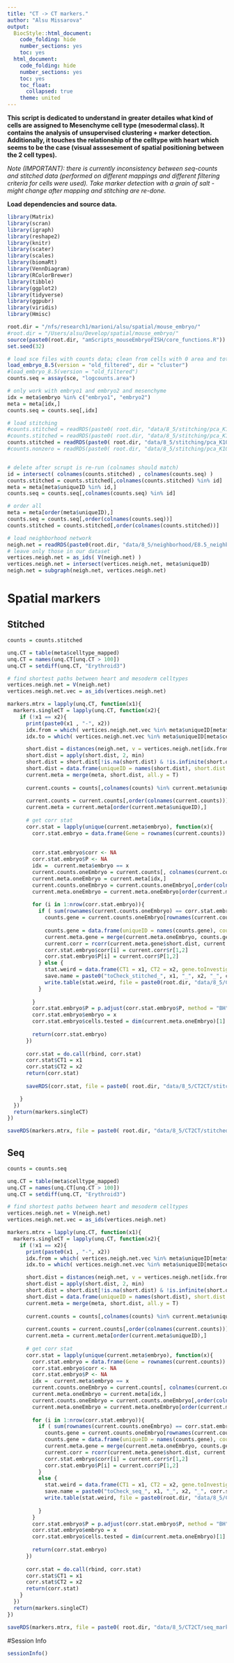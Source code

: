 ```yaml
---
title: "CT -> CT markers."
author: "Alsu Missarova"
output:
  BiocStyle::html_document:
    code_folding: hide
    number_sections: yes
    toc: yes  
  html_document:
    code_folding: hide
    number_sections: yes
    toc: yes
    toc_float:
      collapsed: true
    theme: united
---
```


**This script is dedicated to understand in greater detailes what kind of cells are assigned to Mesenchyme cell type (mesodermal class). It contains the analysis of unsupervised clustering + marker detection. Additionally, it touches the relationship of the celltype with heart which seems to be the case (visual asssesement of spatial positioning between the 2 cell types).**

*Note (IMPORTANT): there is currently inconsistency between seq-counts and stitched data (performed on different mappings and different filtering criteria for cells were used). Take marker detection with a grain of salt - might change after mapping and stitching are re-done.*

**Load dependencies and source data.**

```r

library(Matrix)
library(scran)
library(igraph)
library(reshape2)
library(knitr)
library(scater)
library(scales)
library(biomaRt)
library(VennDiagram)
library(RColorBrewer)
library(tibble)
library(ggplot2)
library(tidyverse)
library(ggpubr)
library(viridis)
library(Hmisc)

root.dir = "/nfs/research1/marioni/alsu/spatial/mouse_embryo/"
#root.dir = "/Users/alsu/Develop/spatial/mouse_embryo/"
source(paste0(root.dir, "amScripts_mouseEmbryoFISH/core_functions.R"))
set.seed(32)

# load sce files with counts data; clean from cells with 0 area and total # mRNA < user's threshold 
load_embryo_8.5(version = "old_filtered", dir = "cluster")
#load_embryo_8.5(version = "old_filtered")
counts.seq = assay(sce, "logcounts.area")

# only work with embryo1 and embryo2 and mesenchyme
idx = meta$embryo %in% c("embryo1", "embryo2") 
meta = meta[idx,]
counts.seq = counts.seq[,idx]

# load stitching 
#counts.stitched = readRDS(paste0( root.dir, "data/8_5/stitching/pca_K10_mean.rds") )
#counts.stitched = readRDS(paste0( root.dir, "data/8_5/stitching/pca_K10_mean__nonZero.rds") )
counts.stitched = readRDS(paste0( root.dir, "data/8_5/stitching/pca_K10_mean__nonZero.rds") )
#counts.nonzero = readRDS(paste0( root.dir, "data/8_5/stitching/pca_K10_mean__nonZero.rds") )


# delete after scrupt is re-run (colnames should match)
id = intersect( colnames(counts.stitched) , colnames(counts.seq) )
counts.stitched = counts.stitched[,colnames(counts.stitched) %in% id]
meta = meta[meta$uniqueID %in% id,]
counts.seq = counts.seq[,colnames(counts.seq) %in% id]

# order all
meta = meta[order(meta$uniqueID),]
counts.seq = counts.seq[,order(colnames(counts.seq))]
counts.stitched = counts.stitched[,order(colnames(counts.stitched))]

# load neighborhood network
neigh.net = readRDS(paste0(root.dir, "data/8_5/neighborhood/E8.5_neighbourGraph_1.1.Rds"))
# leave only those in our dataset
vertices.neigh.net = as_ids( V(neigh.net) )
vertices.neigh.net = intersect(vertices.neigh.net, meta$uniqueID)
neigh.net = subgraph(neigh.net, vertices.neigh.net)


```


# Spatial markers

## Stitched

```r

counts = counts.stitched

unq.CT = table(meta$celltype_mapped)
unq.CT = names(unq.CT[unq.CT > 100])
unq.CT = setdiff(unq.CT, "Erythroid3")

# find shortest paths between heart and mesoderm celltypes
vertices.neigh.net = V(neigh.net)
vertices.neigh.net.vec = as_ids(vertices.neigh.net)

markers.mtrx = lapply(unq.CT, function(x1){
  markers.singleCT = lapply(unq.CT, function(x2){
    if (!x1 == x2){
      print(paste0(x1 , "-", x2))
      idx.from = which( vertices.neigh.net.vec %in% meta$uniqueID[meta$celltype_mapped == x1])
      idx.to = which( vertices.neigh.net.vec %in% meta$uniqueID[meta$celltype_mapped == x2])

      short.dist = distances(neigh.net, v = vertices.neigh.net[idx.from], to = vertices.neigh.net[idx.to])
      short.dist = apply(short.dist, 2, min)
      short.dist = short.dist[!is.na(short.dist) & !is.infinite(short.dist)]
      short.dist = data.frame(uniqueID = names(short.dist), short.dist = short.dist)
      current.meta = merge(meta, short.dist, all.y = T)
      
      current.counts = counts[,colnames(counts) %in% current.meta$uniqueID]
      
      current.counts = current.counts[,order(colnames(current.counts))]
      current.meta = current.meta[order(current.meta$uniqueID),]
      
      # get corr stat
      corr.stat = lapply(unique(current.meta$embryo), function(x){
        corr.stat.embryo = data.frame(Gene = rownames(current.counts))
        
        
        corr.stat.embryo$corr <- NA
        corr.stat.embryo$P <- NA
        idx =  current.meta$embryo == x
        current.counts.oneEmbryo = current.counts[, colnames(current.counts) %in% current.meta$uniqueID[idx]]
        current.meta.oneEmbryo = current.meta[idx,]
        current.counts.oneEmbryo = current.counts.oneEmbryo[,order(colnames(current.counts.oneEmbryo))]
        current.meta.oneEmbryo = current.meta.oneEmbryo[order(current.meta.oneEmbryo$uniqueID),]
        
        for (i in 1:nrow(corr.stat.embryo)){
          if ( sum(rownames(current.counts.oneEmbryo) == corr.stat.embryo$Gene[i]) == 1) {
            counts.gene = current.counts.oneEmbryo[rownames(current.counts.oneEmbryo) == corr.stat.embryo$Gene[i], ]
          
            counts.gene = data.frame(uniqueID = names(counts.gene), counts = counts.gene)
            current.meta.gene = merge(current.meta.oneEmbryo, counts.gene)
            current.corr = rcorr(current.meta.gene$short.dist, current.meta.gene$counts, type = "pearson")
            corr.stat.embryo$corr[i] = current.corr$r[1,2]
            corr.stat.embryo$P[i] = current.corr$P[1,2]
          } else {
            stat.weird = data.frame(CT1 = x1, CT2 = x2, gene.toInvestigate = corr.stat.embryo$Gene[i])
            save.name = paste0("toCheck_stitched_", x1, "_", x2, "_", corr.stat.embryo$Gene[i], ".tab")
            write.table(stat.weird, file = paste0(root.dir, "data/8_5/CT2CT/", save.name), row.names = F, col.names = T, sep = "\t")
          }
          
        }
        corr.stat.embryo$P = p.adjust(corr.stat.embryo$P, method = "BH", n = length(corr.stat.embryo$P))
        corr.stat.embryo$embryo = x
        corr.stat.embryo$cells.tested = dim(current.meta.oneEmbryo)[1]
        
        return(corr.stat.embryo)
      })
      
      corr.stat = do.call(rbind, corr.stat)
      corr.stat$CT1 = x1
      corr.stat$CT2 = x2
      return(corr.stat)
      
      saveRDS(corr.stat, file = paste0( root.dir, "data/8_5/CT2CT/stitched_markers_" ,x1 , "_",x2, ".rds"))

    }
  })
  return(markers.singleCT)
})

saveRDS(markers.mtrx, file = paste0( root.dir, "data/8_5/CT2CT/stitched_markers.rds"))


```

## Seq

```r

counts = counts.seq

unq.CT = table(meta$celltype_mapped)
unq.CT = names(unq.CT[unq.CT > 100])
unq.CT = setdiff(unq.CT, "Erythroid3")

# find shortest paths between heart and mesoderm celltypes
vertices.neigh.net = V(neigh.net)
vertices.neigh.net.vec = as_ids(vertices.neigh.net)

markers.mtrx = lapply(unq.CT, function(x1){
  markers.singleCT = lapply(unq.CT, function(x2){
    if (!x1 == x2){
      print(paste0(x1 , "-", x2))
      idx.from = which( vertices.neigh.net.vec %in% meta$uniqueID[meta$celltype_mapped == x1])
      idx.to = which( vertices.neigh.net.vec %in% meta$uniqueID[meta$celltype_mapped == x2])

      short.dist = distances(neigh.net, v = vertices.neigh.net[idx.from], to = vertices.neigh.net[idx.to])
      short.dist = apply(short.dist, 2, min)
      short.dist = short.dist[!is.na(short.dist) & !is.infinite(short.dist)]
      short.dist = data.frame(uniqueID = names(short.dist), short.dist = short.dist)
      current.meta = merge(meta, short.dist, all.y = T)
      
      current.counts = counts[,colnames(counts) %in% current.meta$uniqueID]
      
      current.counts = current.counts[,order(colnames(current.counts))]
      current.meta = current.meta[order(current.meta$uniqueID),]
      
      # get corr stat
      corr.stat = lapply(unique(current.meta$embryo), function(x){
        corr.stat.embryo = data.frame(Gene = rownames(current.counts))
        corr.stat.embryo$corr <- NA
        corr.stat.embryo$P <- NA
        idx =  current.meta$embryo == x
        current.counts.oneEmbryo = current.counts[, colnames(current.counts) %in% current.meta$uniqueID[idx]]
        current.meta.oneEmbryo = current.meta[idx,]
        current.counts.oneEmbryo = current.counts.oneEmbryo[,order(colnames(current.counts.oneEmbryo))]
        current.meta.oneEmbryo = current.meta.oneEmbryo[order(current.meta.oneEmbryo$uniqueID),]
        
        for (i in 1:nrow(corr.stat.embryo)){
          if ( sum(rownames(current.counts.oneEmbryo) == corr.stat.embryo$Gene[i]) == 1) {
            counts.gene = current.counts.oneEmbryo[rownames(current.counts.oneEmbryo) == corr.stat.embryo$Gene[i], ]
            counts.gene = data.frame(uniqueID = names(counts.gene), counts = counts.gene)
            current.meta.gene = merge(current.meta.oneEmbryo, counts.gene)
            current.corr = rcorr(current.meta.gene$short.dist, current.meta.gene$counts, type = "pearson")
            corr.stat.embryo$corr[i] = current.corr$r[1,2]
            corr.stat.embryo$P[i] = current.corr$P[1,2]
          }
          else {
            stat.weird = data.frame(CT1 = x1, CT2 = x2, gene.toInvestigate = corr.stat.embryo$Gene[i])
            save.name = paste0("toCheck_seq_", x1, "_", x2, "_", corr.stat.embryo$Gene[i], ".tab")
            write.table(stat.weird, file = paste0(root.dir, "data/8_5/CT2CT/", save.name), row.names = F, col.names = T, sep = "\t")
            
          }
        }
        corr.stat.embryo$P = p.adjust(corr.stat.embryo$P, method = "BH", n = length(corr.stat.embryo$P))
        corr.stat.embryo$embryo = x
        corr.stat.embryo$cells.tested = dim(current.meta.oneEmbryo)[1]
        
        return(corr.stat.embryo)
      })
      
      corr.stat = do.call(rbind, corr.stat)
      corr.stat$CT1 = x1
      corr.stat$CT2 = x2
      return(corr.stat)
    }
  })
  return(markers.singleCT)
})

saveRDS(markers.mtrx, file = paste0( root.dir, "data/8_5/CT2CT/seq_markers.rds"))


```


#Session Info

```r
sessionInfo()
```
